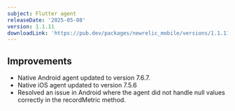 ```yaml
---
subject: Flutter agent
releaseDate: '2025-05-08'
version: 1.1.11
downloadLink: 'https://pub.dev/packages/newrelic_mobile/versions/1.1.11'
---
```



## Improvements

- Native Android agent updated to version 7.6.7.
- Native iOS agent updated to version 7.5.6
- Resolved an issue in Android where the agent did not handle null values correctly in the recordMetric method.
